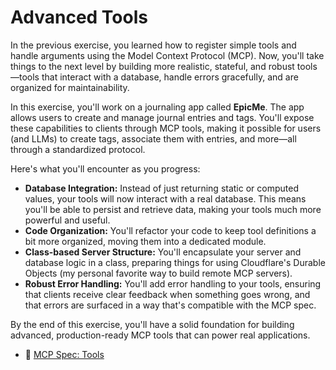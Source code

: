 # Advanced Tools

In the previous exercise, you learned how to register simple tools and handle
arguments using the Model Context Protocol (MCP). Now, you'll take things to the
next level by building more realistic, stateful, and robust tools—tools that
interact with a database, handle errors gracefully, and are organized for
maintainability.

In this exercise, you'll work on a journaling app called **EpicMe**. The app
allows users to create and manage journal entries and tags. You'll expose these
capabilities to clients through MCP tools, making it possible for users (and
LLMs) to create tags, associate them with entries, and more—all through a
standardized protocol.

Here's what you'll encounter as you progress:

- **Database Integration:** Instead of just returning static or computed values,
  your tools will now interact with a real database. This means you'll be able
  to persist and retrieve data, making your tools much more powerful and useful.
- **Code Organization:** You'll refactor your code to keep tool definitions a
  bit more organized, moving them into a dedicated module.
- **Class-based Server Structure:** You'll encapsulate your server and database
  logic in a class, preparing things for using Cloudflare's Durable Objects
  (my personal favorite way to build remote MCP servers).
- **Robust Error Handling:** You'll add error handling to your tools, ensuring
  that clients receive clear feedback when something goes wrong, and that errors
  are surfaced in a way that's compatible with the MCP spec.

By the end of this exercise, you'll have a solid foundation for building
advanced, production-ready MCP tools that can power real applications.

- 📜 [MCP Spec: Tools](https://modelcontextprotocol.io/specification/2025-03-26/server/tools)
